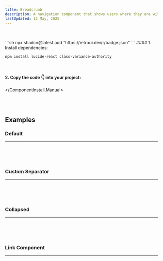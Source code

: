```yaml
---
title: Breadcrumb
description: A navigation component that shows users where they are within a hierarchy.
lastUpdated: 12 May, 2025
---
```


<ComponentShowcase name="breadcrumb-style-default" />
<br />
<br />

<ComponentInstall>
  <ComponentInstall.Cli>
    ```sh
npx shadcn@latest add "https://retroui.dev/r/badge.json"
    ```
  </ComponentInstall.Cli>
  <ComponentInstall.Manual>
#### 1. Install dependencies:

```sh
npm install lucide-react class-variance-authority
````

<br />

#### 2. Copy the code 👇 into your project:

<ComponentSource name="breadcrumb" />

  </ComponentInstall.Manual>
</ComponentInstall>

<br />
<br />

## Examples

### Default

<hr />
<br />
<ComponentShowcase name="breadcrumb-style-default" />
<br />
<br />

### Custom Separator

<hr />
<br />
<ComponentShowcase name="breadcrumb-custom-separator" />
<br />
<br />

### Collapsed

<hr />
<br />
<ComponentShowcase name="breadcrumb-style-collapsed" />
<br />
<br />

### Link Component

<hr />
<br />
<ComponentShowcase name="breadcrumb-link-component" />
<br />
<br />